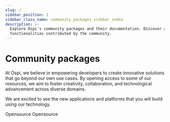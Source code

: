 ```yaml
---
slug: /
sidebar_position: 1
sidebar_class_name: community_packages_sidebar_index
description: >-
  Explore Ospi's community packages and their documentation. Discover additional
  functionalities contributed by the community.
---
```


# Community packages

At Ospi, we believe in empowering developers to create innovative solutions that go beyond our own use cases. By opening access to some of our resources, we aim to foster creativity, collaboration, and technological advancement across diverse domains.

We are excited to see the new applications and platforms that you will build using our technology.

<CardSection id="packages" title="Packages">
  <Card
    title="Device Emulator"
    to="/community-packages/device-emulator"
    description="Simulate media devices within your browser, by providing a seamless testing environment and enabling more efficient development and debugging."
    tag={{
      label: 'OSS',
      color: '#2160FD',
      description: 'Opensource Software',
    }}
  >
    <span class="community-tag">Opensource</span>
  </Card>
  <Card
    title="Socket IO Client"
    to="/community-packages/socketio-client"
    description="SocketIO Client library for Android / iOS / JVM. Kotlin multi-platform port of socket.io client library"
    tag={{
      label: 'OSS',
      color: '#2160FD',
      description: 'Opensource Software',
    }}
  >
    <span class="community-tag">Opensource</span>
  </Card>
  <Card
    title="Troubleshooter (Coming soon)"
    description="Our diagnostic tool designed to analyze, identify, and resolve real-time communication issues, enhancing connection stability and performance."
  />
</CardSection>

<head>
  <title>Community Packages Community packages</title>
  <meta name="description" content="Explore Ospi's community packages and their documentation. Discover additional functionalities contributed by the community."/>
</head>
